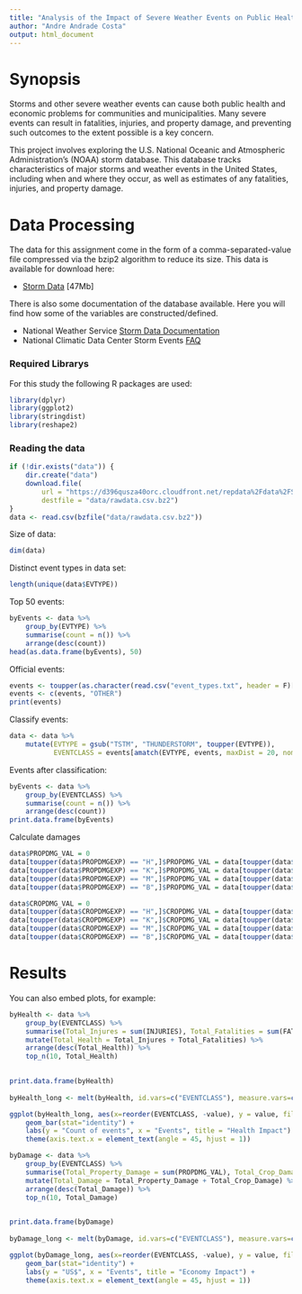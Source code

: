```yaml
---
title: "Analysis of the Impact of Severe Weather Events on Public Health and Economy"
author: "Andre Andrade Costa"
output: html_document
---
```


# Synopsis
Storms and other severe weather events can cause both public health and economic problems for communities and municipalities. Many severe events can result in fatalities, injuries, and property damage, and preventing such outcomes to the extent possible is a key concern.

This project involves exploring the U.S. National Oceanic and Atmospheric Administration's (NOAA) storm database. This database tracks characteristics of major storms and weather events in the United States, including when and where they occur, as well as estimates of any fatalities, injuries, and property damage.

# Data Processing
The data for this assignment come in the form of a comma-separated-value file compressed via the bzip2 algorithm to reduce its size. This data is available for download here:

* [Storm Data](https://d396qusza40orc.cloudfront.net/repdata%2Fdata%2FStormData.csv.bz2) [47Mb]

There is also some documentation of the database available. Here you will find how some of the variables are constructed/defined.

* National Weather Service [Storm Data Documentation](https://d396qusza40orc.cloudfront.net/repdata%2Fpeer2_doc%2Fpd01016005curr.pdf)
* National Climatic Data Center Storm Events [FAQ](https://d396qusza40orc.cloudfront.net/repdata%2Fpeer2_doc%2FNCDC%20Storm%20Events-FAQ%20Page.pdf)


### Required Librarys

For this study the following  R packages are used:

```r
library(dplyr)
library(ggplot2)
library(stringdist)
library(reshape2)
```



### Reading the data



```r
if (!dir.exists("data")) {
    dir.create("data")
    download.file(
        url = "https://d396qusza40orc.cloudfront.net/repdata%2Fdata%2FStormData.csv.bz2", 
        destfile = "data/rawdata.csv.bz2")
}
data <- read.csv(bzfile("data/rawdata.csv.bz2"))
```


Size of data:
```r
dim(data)
```


Distinct event types in data set:
```r
length(unique(data$EVTYPE))
```

Top 50 events:
```r
byEvents <- data %>%
    group_by(EVTYPE) %>%
    summarise(count = n()) %>%
    arrange(desc(count))
head(as.data.frame(byEvents), 50)
```


Official events:
```r
events <- toupper(as.character(read.csv("event_types.txt", header = F)[,]))
events <- c(events, "OTHER")
print(events)
```


Classify events:
```r

data <- data %>% 
    mutate(EVTYPE = gsub("TSTM", "THUNDERSTORM", toupper(EVTYPE)),
           EVENTCLASS = events[amatch(EVTYPE, events, maxDist = 20, nomatch = 49)])

```


Events after classification:

```r
byEvents <- data %>%
    group_by(EVENTCLASS) %>%
    summarise(count = n()) %>%
    arrange(desc(count))
print.data.frame(byEvents)
```

Calculate damages
```r

data$PROPDMG_VAL = 0
data[toupper(data$PROPDMGEXP) == "H",]$PROPDMG_VAL = data[toupper(data$PROPDMGEXP) == "H",]$PROPDMG * 100
data[toupper(data$PROPDMGEXP) == "K",]$PROPDMG_VAL = data[toupper(data$PROPDMGEXP) == "K",]$PROPDMG * 1000
data[toupper(data$PROPDMGEXP) == "M",]$PROPDMG_VAL = data[toupper(data$PROPDMGEXP) == "M",]$PROPDMG * 1000000
data[toupper(data$PROPDMGEXP) == "B",]$PROPDMG_VAL = data[toupper(data$PROPDMGEXP) == "B",]$PROPDMG * 1000000000

data$CROPDMG_VAL = 0
data[toupper(data$CROPDMGEXP) == "H",]$CROPDMG_VAL = data[toupper(data$CROPDMGEXP) == "H",]$CROPDMG * 100
data[toupper(data$CROPDMGEXP) == "K",]$CROPDMG_VAL = data[toupper(data$CROPDMGEXP) == "K",]$CROPDMG * 1000
data[toupper(data$CROPDMGEXP) == "M",]$CROPDMG_VAL = data[toupper(data$CROPDMGEXP) == "M",]$CROPDMG * 1000000
data[toupper(data$CROPDMGEXP) == "B",]$CROPDMG_VAL = data[toupper(data$CROPDMGEXP) == "B",]$CROPDMG * 1000000000

```

# Results




You can also embed plots, for example:

```r

byHealth <- data %>%
    group_by(EVENTCLASS) %>%
    summarise(Total_Injures = sum(INJURIES), Total_Fatalities = sum(FATALITIES)) %>%
    mutate(Total_Health = Total_Injures + Total_Fatalities) %>%
    arrange(desc(Total_Health)) %>%
    top_n(10, Total_Health)
    

print.data.frame(byHealth)
    
byHealth_long <- melt(byHealth, id.vars=c("EVENTCLASS"), measure.vars=c("Total_Injures", "Total_Fatalities"))

```


```r

ggplot(byHealth_long, aes(x=reorder(EVENTCLASS, -value), y = value, fill=variable)) +
    geom_bar(stat="identity") + 
    labs(y = "Count of events", x = "Events", title = "Health Impact") +
    theme(axis.text.x = element_text(angle = 45, hjust = 1))

```

```r

byDamage <- data %>%
    group_by(EVENTCLASS) %>%
    summarise(Total_Property_Damage = sum(PROPDMG_VAL), Total_Crop_Damage = sum(CROPDMG_VAL)) %>%
    mutate(Total_Damage = Total_Property_Damage + Total_Crop_Damage) %>%
    arrange(desc(Total_Damage)) %>%
    top_n(10, Total_Damage)
    

print.data.frame(byDamage)
    
byDamage_long <- melt(byDamage, id.vars=c("EVENTCLASS"), measure.vars=c("Total_Property_Damage", "Total_Crop_Damage"))

```


```r

ggplot(byDamage_long, aes(x=reorder(EVENTCLASS, -value), y = value, fill=variable)) +
    geom_bar(stat="identity") + 
    labs(y = "US$", x = "Events", title = "Economy Impact") +
    theme(axis.text.x = element_text(angle = 45, hjust = 1))

```

